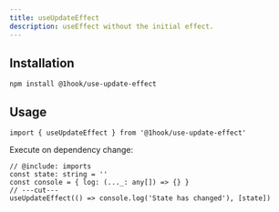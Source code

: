 ```yaml
---
title: useUpdateEffect
description: useEffect without the initial effect.
---
```


## Installation

```package-install
npm install @1hook/use-update-effect
```

## Usage

```tsx twoslash include imports
import { useUpdateEffect } from '@1hook/use-update-effect'
```

Execute on dependency change:

```tsx twoslash
// @include: imports
const state: string = ''
const console = { log: (..._: any[]) => {} }
// ---cut---
useUpdateEffect(() => console.log('State has changed'), [state])
```
